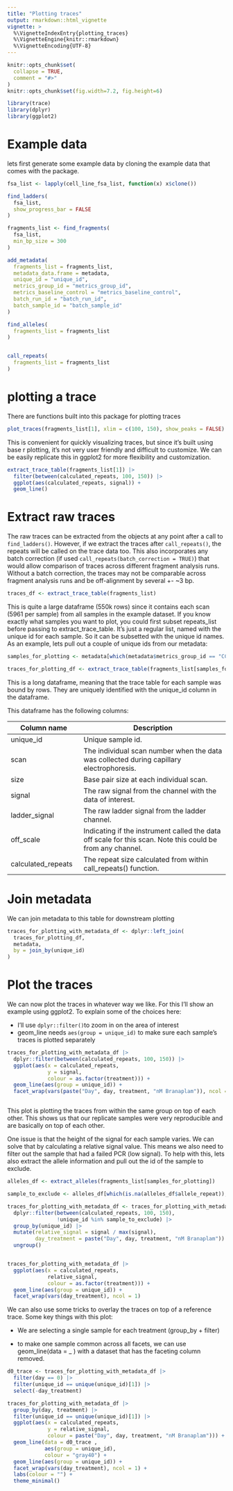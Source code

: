 ```yaml
---
title: "Plotting traces"
output: rmarkdown::html_vignette
vignette: >
  %\VignetteIndexEntry{plotting_traces}
  %\VignetteEngine{knitr::rmarkdown}
  %\VignetteEncoding{UTF-8}
---
```


```r
knitr::opts_chunk$set(
  collapse = TRUE,
  comment = "#>"
)
knitr::opts_chunk$set(fig.width=7.2, fig.height=6) 
```

```r
library(trace)
library(dplyr)
library(ggplot2)
```

# Example data

lets first generate some example data by cloning the example data that comes with the package.

```r
fsa_list <- lapply(cell_line_fsa_list, function(x) x$clone())

```

```r
find_ladders(
  fsa_list,
  show_progress_bar = FALSE
)
```

```r
fragments_list <- find_fragments(
  fsa_list,
  min_bp_size = 300
)
```

```r

add_metadata(
  fragments_list = fragments_list,
  metadata_data.frame = metadata,
  unique_id = "unique_id",
  metrics_group_id = "metrics_group_id",
  metrics_baseline_control = "metrics_baseline_control",
  batch_run_id = "batch_run_id",
  batch_sample_id = "batch_sample_id"
)
```

```r
find_alleles(
  fragments_list = fragments_list
)


call_repeats(
  fragments_list = fragments_list
)
```


# plotting a trace

There are functions built into this package for plotting traces

```r
plot_traces(fragments_list[1], xlim = c(100, 150), show_peaks = FALSE)
```

This is convenient for quickly visualizing traces, but since it's built using base r plotting, it's not very user friendly and difficult to customize. We can be easily replicate this in ggplot2 for more flexibility and customization.

```r
extract_trace_table(fragments_list[1]) |>
  filter(between(calculated_repeats, 100, 150)) |>
  ggplot(aes(calculated_repeats, signal)) +
  geom_line() 
```

# Extract raw traces

The raw traces can be extracted from the objects at any point after a call to `find_ladders()`. However, if we extract the traces after `call_repeats()`, the repeats will be called on the trace data too. This also incorporates any batch correction (if used `call_repeats(batch_correction = TRUE)`) that would allow comparison of traces across different fragment analysis runs. Without a batch correction, the traces may not be comparable across fragment analysis runs and be off-alignment by several +- \~3 bp.

```r

traces_df <- extract_trace_table(fragments_list)

```

This is quite a large dataframe (550k rows) since it contains each scan (5961 per sample) from all samples in the example dataset. If you know exactly what samples you want to plot, you could first subset repeats_list before passing to extract_trace_table. It's just a regular list, named with the unique id for each sample. So it can be subsetted with the unique id names. As an example, lets pull out a couple of unique ids from our metadata:

```r

samples_for_plotting <- metadata[which(metadata$metrics_group_id == "CC6"), "unique_id"]

traces_for_plotting_df <- extract_trace_table(fragments_list[samples_for_plotting])

```

This is a long dataframe, meaning that the trace table for each sample was bound by rows. They are uniquely identified with the unique_id column in the dataframe.

This dataframe has the following columns:

| Column name        | Description                                                                                                |
|------------------------|------------------------------------------------|
| unique_id          | Unique sample id.                                                                                          |
| scan               | The individual scan number when the data was collected during capillary electrophoresis.                   |
| size               | Base pair size at each individual scan.                                                                    |
| signal             | The raw signal from the channel with the data of interest.                                                 |
| ladder_signal      | The raw ladder signal from the ladder channel.                                                             |
| off_scale          | Indicating if the instrument called the data off scale for this scan. Note this could be from any channel. |
| calculated_repeats | The repeat size calculated from within call_repeats() function.                                            |

# Join metadata

We can join metadata to this table for downstream plotting

```r
traces_for_plotting_with_metadata_df <- dplyr::left_join(
  traces_for_plotting_df,
  metadata,
  by = join_by(unique_id)
)
```

# Plot the traces

We can now plot the traces in whatever way we like. For this I'll show an example using ggplot2. To explain some of the choices here:

-   I'll use `dplyr::filter()`to zoom in on the area of interest
-   geom_line needs `aes(group = unique_id)` to make sure each sample's traces is plotted separately

```r
traces_for_plotting_with_metadata_df |>
  dplyr::filter(between(calculated_repeats, 100, 150)) |>
  ggplot(aes(x = calculated_repeats,
             y = signal,
             colour = as.factor(treatment))) +
  geom_line(aes(group = unique_id)) +
  facet_wrap(vars(paste("Day", day, treatment, "nM Branaplam")), ncol = 1)



```

This plot is plotting the traces from within the same group on top of each other. This shows us that our replicate samples were very reproducible and are basically on top of each other.

One issue is that the height of the signal for each sample varies. We can solve that by calculating a relative signal value. This means we also need to filter out the sample that had a failed PCR (low signal). To help with this, lets also extract the allele information and pull out the id of the sample to exclude.

```r

alleles_df <- extract_alleles(fragments_list[samples_for_plotting])

sample_to_exclude <- alleles_df[which(is.na(alleles_df$allele_repeat)), "unique_id"]

traces_for_plotting_with_metadata_df <- traces_for_plotting_with_metadata_df |>
  dplyr::filter(between(calculated_repeats, 100, 150),
                !unique_id %in% sample_to_exclude) |>
  group_by(unique_id) |>
  mutate(relative_signal = signal / max(signal),
         day_treatment = paste("Day", day, treatment, "nM Branaplam")) |>
  ungroup()


traces_for_plotting_with_metadata_df |>
  ggplot(aes(x = calculated_repeats,
             relative_signal,
             colour = as.factor(treatment))) +
  geom_line(aes(group = unique_id)) +
  facet_wrap(vars(day_treatment), ncol = 1)


```

We can also use some tricks to overlay the traces on top of a reference trace. Some key things with this plot:

-   We are selecting a single sample for each treatment (group_by + filter)

-   to make one sample common across all facets, we can use geom_line(data = \_ ) with a dataset that has the faceting column removed.

```r


d0_trace <- traces_for_plotting_with_metadata_df |>
  filter(day == 0) |>
  filter(unique_id == unique(unique_id)[1]) |>
  select(-day_treatment)

traces_for_plotting_with_metadata_df |>
  group_by(day, treatment) |>
  filter(unique_id == unique(unique_id)[1]) |>
  ggplot(aes(x = calculated_repeats,
             y = relative_signal,
             colour = paste("Day", day, treatment, "nM Branaplam"))) +
  geom_line(data = d0_trace ,
            aes(group = unique_id),
            colour = "gray40") +
  geom_line(aes(group = unique_id)) +
  facet_wrap(vars(day_treatment), ncol = 1) +
  labs(colour = "") +
  theme_minimal()
  


```
